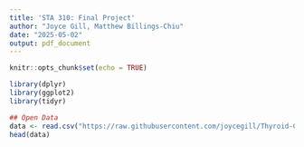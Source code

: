 ```yaml
---
title: 'STA 310: Final Project'
author: "Joyce Gill, Matthew Billings-Chiu"
date: "2025-05-02"
output: pdf_document
---
```


```r
knitr::opts_chunk$set(echo = TRUE)
```

```r
library(dplyr)
library(ggplot2)
library(tidyr)
```

```r
## Open Data
data <- read.csv("https://raw.githubusercontent.com/joycegill/Thyroid-Cancer-Recurrence-Prediction/main/filtered_thyroid_data.csv")
head(data)
```

